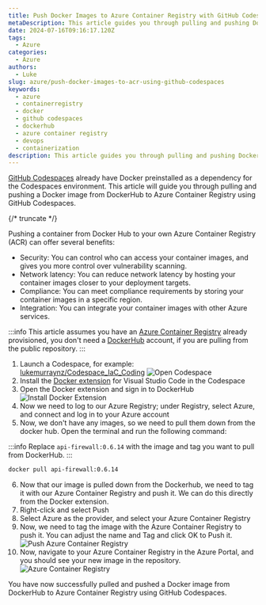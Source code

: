```yaml
---
title: Push Docker Images to Azure Container Registry with GitHub Codespaces
metaDescription: This article guides you through pulling and pushing Docker images from DockerHub to Azure Container Registry using GitHub Codespaces.
date: 2024-07-16T09:16:17.120Z
tags:
  - Azure
categories:
  - Azure
authors:
  - Luke
slug: azure/push-docker-images-to-acr-using-github-codespaces
keywords:
  - azure
  - containerregistry
  - docker
  - github codespaces
  - dockerhub
  - azure container registry
  - devops
  - containerization
description: This article guides you through pulling and pushing Docker images from DockerHub to Azure Container Registry using GitHub Codespaces.
---
```


[GitHub Codespaces](https://github.com/features/codespaces) already have Docker preinstalled as a dependency for the Codespaces environment. This article will guide you through pulling and pushing a Docker image from DockerHub to Azure Container Registry using GitHub Codespaces.

{/* truncate */}

Pushing a container from Docker Hub to your own Azure Container Registry (ACR) can offer several benefits:

- Security: You can control who can access your container images, and gives you more control over vulnerability scanning.
- Network latency: You can reduce network latency by hosting your container images closer to your deployment targets.
- Compliance: You can meet compliance requirements by storing your container images in a specific region.
- Integration: You can integrate your container images with other Azure services.

:::info
This article assumes you have an [Azure Container Registry](https://learn.microsoft.com/azure/container-registry/?WT.mc_id=AZ-MVP-5004796) already provisioned, you don't need a [DockerHub](https://hub.docker.com/) account, if you are pulling from the public repository.
:::

1. Launch a Codespace, for example: [lukemurraynz/Codespace_IaC_Coding](https://github.com/lukemurraynz/Codespace_IaC_Coding)
![Open Codespace](Open_IAC_Codespace.gif)
2. Install the [Docker extension](https://marketplace.visualstudio.com/items?itemName=ms-azuretools.vscode-docker) for Visual Studio Code in the Codespace
3. Open the Docker extension and sign in to DockerHub
![Install Docker Extension](Open_IAC_Codespace_InstallDockerExtension.gif)
4. Now we need to log to our Azure Registry; under Registry, select Azure, and connect and log in to your Azure account
5. Now, we don't have any images, so we need to pull them down from the docker hub. Open the terminal and run the following command:

:::info
Replace `api-firewall:0.6.14` with the image and tag you want to pull from DockerHub.
:::

```bash
docker pull api-firewall:0.6.14
```
6. Now that our image is pulled down from the Dockerhub, we need to tag it with our Azure Container Registry and push it. We can do this directly from the Docker extension.
7. Right-click and select Push
8. Select Azure as the provider, and select your Azure Container Registry
9. Now, we need to tag the image with the Azure Container Registry to push it. You can adjust the name and Tag and click OK to Push it.
![Push Azure Container Registry](Open_IAC_Codespace_PushContainerACR.gif)
10. Now, navigate to your Azure Container Registry in the Azure Portal, and you should see your new image in the repository.
![Azure Container Registry](Open_IAC_Codespace_PushedACR.png)

You have now successfully pulled and pushed a Docker image from DockerHub to Azure Container Registry using GitHub Codespaces.
